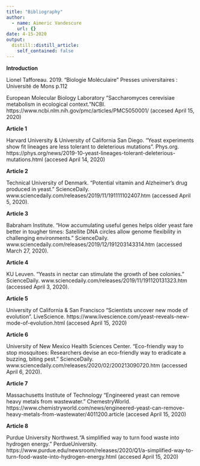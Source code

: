 ```yaml
---
title: "Bibliography"
author:
  - name: Aimeric Vandescure
    url: {}
date: 4-15-2020
output:
  distill::distill_article:
    self_contained: false
---
```



**Introduction**


Lionel Tafforeau. 2019. "Biologie Moléculaire" Presses universitaires : Université de Mons p.112

European Molecular Biology Laboratory "Saccharomyces cerevisiae metabolism in ecological context.”NCBI. https://www.ncbi.nlm.nih.gov/pmc/articles/PMC5050001/ (accesed April 15, 2020) 

 

 

**Article 1**

Harvard University & University of California San Diego. “Yeast experiments show fit lineages are less tolerant to deleterious mutations”. Phys.org. https://phys.org/news/2019-10-yeast-lineages-tolerant-deleterious-mutations.html (accesed April 14, 2020) 

 

**Article 2**

Technical University of Denmark. "Potential vitamin and Alzheimer's drug produced in yeast." ScienceDaily. www.sciencedaily.com/releases/2019/11/191111102407.htm (accessed April 5, 2020). 

 

**Article 3 **

Babraham Institute. "How accumulating useful genes helps older yeast fare better in tougher times: Satellite DNA circles allow genome flexibility in challenging environments." ScienceDaily. www.sciencedaily.com/releases/2019/12/191203143314.htm (accessed March 27, 2020). 

 

**Article 4 **

KU Leuven. "Yeasts in nectar can stimulate the growth of bee colonies." ScienceDaily. www.sciencedaily.com/releases/2019/11/191120131323.htm (accessed April 3, 2020). 

 

**Article 5 **

University of California & San Francisco “Scientists uncover new mode of evolution”. LiveScience. https://www.livescience.com/yeast-reveals-new-mode-of-evolution.html (accesed April 15, 2020) 

**Article 6 **

University of New Mexico Health Sciences Center. "Eco-friendly way to stop mosquitoes: Researchers devise an eco-friendly way to eradicate a buzzing, biting pest." ScienceDaily. www.sciencedaily.com/releases/2020/02/200213090720.htm (accessed April 6, 2020). 

 

**Article 7** 

Massachusetts Institute of Technology “Engineered yeast can remove heavy metals from wastewater.” ChemestryWorld. https://www.chemistryworld.com/news/engineered-yeast-can-remove-heavy-metals-from-wastewater/4011200.article (accesed April 15, 2020) 

 

**Article 8 **

Purdue University Northwest.“A simplified way to turn food waste into hydrogen energy.” PerdueUniversity. https://www.purdue.edu/newsroom/releases/2020/Q1/a-simplified-way-to-turn-food-waste-into-hydrogen-energy.html (accesed April 15, 2020) 

